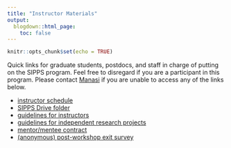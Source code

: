 ```yaml
---
title: "Instructor Materials"
output:
  blogdown::html_page:
    toc: false
---
```


```r
knitr::opts_chunk$set(echo = TRUE)
```

Quick links for graduate students, postdocs, and staff in charge of putting on the SIPPS program. Feel free to disregard if you are a participant in this program. Please contact [Manasi](mailto:mj2873@columbia.edu){target="_blank"} if you are unable to access any of the links below.
<p>
<ul>
<li>[instructor schedule](https://docs.google.com/spreadsheets/d/1ETqHH0ff_XfNG77VzitdDXqOJChBQ_qqAythKZWD91I/edit?usp=sharing){target="_blank"}
<li>[SIPPS Drive folder](https://drive.google.com/drive/u/0/folders/1rdOMgNTsogDdWWAof80Vo29T_SVGyuuC){target="_blank"}
<li>[guidelines for instructors](https://docs.google.com/document/d/1qJdWDa4yzlP77tm8eXbY-Llkpv7XMbQhZGtvwOvXGG0/edit){target="_blank"}
<li>[guidelines for independent research projects](https://docs.google.com/document/d/1YATk5_IB_FUBIa3yCGtotxsDu9gG1_zCgEs4opftIU4/edit){target="_blank"}
<li>[mentor/mentee contract](https://docs.google.com/document/d/1k9AcAM3Lk-OXyxVtloMUHQkFbNsBgLe-4WPALZYe7iE/edit){target="_blank"}
<li>[(anonymous) post-workshop exit survey](https://forms.gle/6DX7CuLtjew1UTEg6){target="_blank"}
</ul>
<br>